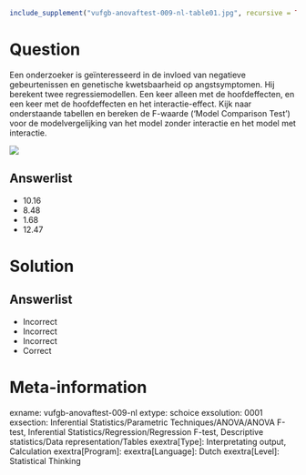 ```{r, echo = FALSE, results = "hide"}
include_supplement("vufgb-anovaftest-009-nl-table01.jpg", recursive = TRUE)
```

Question
========
Een onderzoeker is geïnteresseerd in de invloed van negatieve gebeurtenissen en genetische kwetsbaarheid op angstsymptomen. Hij berekent twee regressiemodellen. Een keer alleen met de hoofdeffecten, en een keer met de hoofdeffecten en het interactie-effect. Kijk naar onderstaande tabellen en bereken de F-waarde (‘Model Comparison Test’) voor de modelvergelijking van het model zonder interactie en het model met interactie.

![](vufgb-anovaftest-009-nl-table01.jpg)
  
Answerlist
----------
* 10.16
* 8.48
* 1.68
* 12.47

Solution
========

Answerlist
----------
* Incorrect
* Incorrect
* Incorrect
* Correct

Meta-information
================
exname: vufgb-anovaftest-009-nl
extype: schoice
exsolution: 0001
exsection: Inferential Statistics/Parametric Techniques/ANOVA/ANOVA F-test, Inferential Statistics/Regression/Regression F-test, Descriptive statistics/Data representation/Tables
exextra[Type]: Interpretating output, Calculation
exextra[Program]: 
exextra[Language]: Dutch
exextra[Level]: Statistical Thinking
